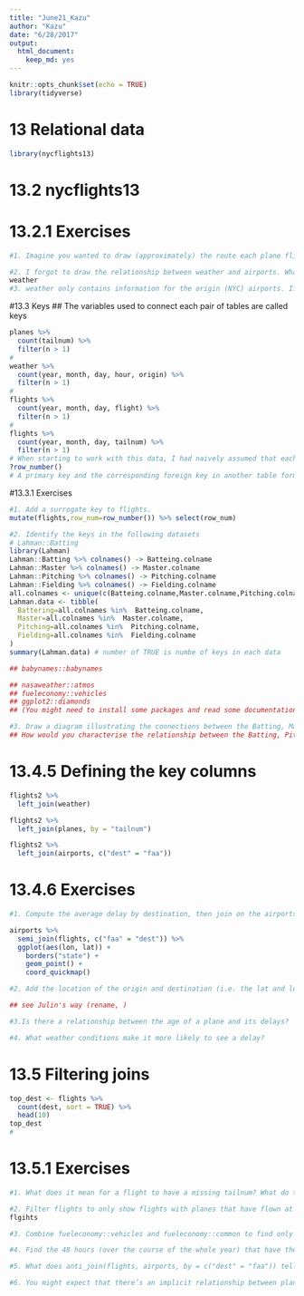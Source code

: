 ```yaml
---
title: "June21_Kazu"
author: "Kazu"
date: "6/28/2017"
output: 
  html_document: 
    keep_md: yes
---
```


```r
knitr::opts_chunk$set(echo = TRUE)
library(tidyverse)
```
# 13 Relational data
```r
library(nycflights13)
```
# 13.2 nycflights13
# 13.2.1 Exercises
```r
#1. Imagine you wanted to draw (approximately) the route each plane flies from its origin to its destination. What variables would you need? What tables would you need to combine?

#2. I forgot to draw the relationship between weather and airports. What is the relationship and how should it appear in the diagram?
weather
#3. weather only contains information for the origin (NYC) airports. If it contained weather records for all airports in the USA, what additional relation would it define with flights?

```
#13.3 Keys
## The variables used to connect each pair of tables are called keys
```r
planes %>% 
  count(tailnum) %>% 
  filter(n > 1)
# 
weather %>% 
  count(year, month, day, hour, origin) %>% 
  filter(n > 1)
#
flights %>% 
  count(year, month, day, flight) %>% 
  filter(n > 1)
#
flights %>% 
  count(year, month, day, tailnum) %>% 
  filter(n > 1)
# When starting to work with this data, I had naively assumed that each flight number would be only used once per day: that would make it much easier to communicate problems with a specific flight. Unfortunately that is not the case! If a table lacks a primary key, it’s sometimes useful to add one with mutate() and row_number(). That makes it easier to match observations if you’ve done some filtering and want to check back in with the original data. This is called a surrogate key.
?row_number()
# A primary key and the corresponding foreign key in another table form a relation. Relations are typically one-to-many. For example, each flight has one plane, but each plane has many flights. In other data, you’ll occasionally see a 1-to-1 relationship. You can think of this as a special case of 1-to-many. You can model many-to-many relations with a many-to-1 relation plus a 1-to-many relation. For example, in this data there’s a many-to-many relationship between airlines and airports: each airline flies to many airports; each airport hosts many airlines.


```
#13.3.1 Exercises
```r
#1. Add a surrogate key to flights.
mutate(flights,row_num=row_number()) %>% select(row_num)

#2. Identify the keys in the following datasets
# Lahman::Batting
library(Lahman)
Lahman::Batting %>% colnames() -> Batteing.colname
Lahman::Master %>% colnames() -> Master.colname
Lahman::Pitching %>% colnames() -> Pitching.colname
Lahman::Fielding %>% colnames() -> Fielding.colname
all.colnames <- unique(c(Batteing.colname,Master.colname,Pitching.colname,Fielding.colname))
Lahman.data <- tibble(
  Battering=all.colnames %in%  Batteing.colname,
  Master=all.colnames %in%  Master.colname,
  Pitching=all.colnames %in%  Pitching.colname,
  Fielding=all.colnames %in%  Fielding.colname
)
summary(Lahman.data) # number of TRUE is numbe of keys in each data

## babynames::babynames

## nasaweather::atmos
## fueleconomy::vehicles
## ggplot2::diamonds
## (You might need to install some packages and read some documentation.)

#3. Draw a diagram illustrating the connections between the Batting, Master, and Salaries tables in the Lahman package. Draw another diagram that shows the relationship between Master, Managers, AwardsManagers.
## How would you characterise the relationship between the Batting, Pitching, and Fielding tables?
```
# 13.4.5 Defining the key columns
```r
flights2 %>% 
  left_join(weather)

flights2 %>% 
  left_join(planes, by = "tailnum")

flights2 %>% 
  left_join(airports, c("dest" = "faa"))

```
# 13.4.6 Exercises
```r
#1. Compute the average delay by destination, then join on the airports data frame so you can show the spatial distribution of delays. Here’s an easy way to draw a map of the United States:

airports %>%
  semi_join(flights, c("faa" = "dest")) %>%
  ggplot(aes(lon, lat)) +
    borders("state") +
    geom_point() +
    coord_quickmap()

#2. Add the location of the origin and destination (i.e. the lat and lon) to flights.

## see Julin's way (rename, )

#3.Is there a relationship between the age of a plane and its delays?

#4. What weather conditions make it more likely to see a delay?

```
# 13.5 Filtering joins
```r
top_dest <- flights %>%
  count(dest, sort = TRUE) %>%
  head(10)
top_dest
#

```
# 13.5.1 Exercises
```r
#1. What does it mean for a flight to have a missing tailnum? What do the tail numbers that don’t have a matching record in planes have in common? (Hint: one variable explains ~90% of the problems.)

#2. Filter flights to only show flights with planes that have flown at least 100 flights.
flgihts 

#3. Combine fueleconomy::vehicles and fueleconomy::common to find only the records for the most common models.

#4. Find the 48 hours (over the course of the whole year) that have the worst delays. Cross-reference it with the weather data. Can you see any patterns?

#5. What does anti_join(flights, airports, by = c("dest" = "faa")) tell you? What does anti_join(airports, flights, by = c("faa" = "dest")) tell you?

#6. You might expect that there’s an implicit relationship between plane and airline, because each plane is flown by a single airline. Confirm or reject this hypothesis using the tools you’ve learned above.
```
